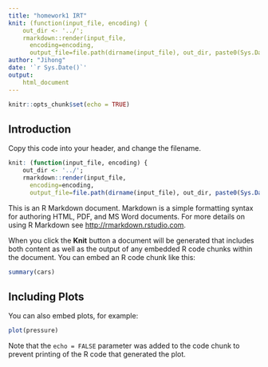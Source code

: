 ```yaml
---
title: "homework1 IRT"
knit: (function(input_file, encoding) {
    out_dir <- '../';
    rmarkdown::render(input_file,
      encoding=encoding,
      output_file=file.path(dirname(input_file), out_dir, paste0(Sys.Date(),"-", 'Personal-Website-Workshoo2022.html')))})
author: "Jihong"
date: '`r Sys.Date()`'
output: 
    html_document
---
```


```r
knitr::opts_chunk$set(echo = TRUE)
```

## Introduction

Copy this code into your header, and change the filename.

```r
knit: (function(input_file, encoding) {
    out_dir <- '../';
    rmarkdown::render(input_file,
      encoding=encoding,
      output_file=file.path(dirname(input_file), out_dir, paste0(Sys.Date(),"-", 'filename.html')))})
```

This is an R Markdown document. Markdown is a simple formatting syntax for authoring HTML, PDF, and MS Word documents. For more details on using R Markdown see <http://rmarkdown.rstudio.com>.

When you click the **Knit** button a document will be generated that includes both content as well as the output of any embedded R code chunks within the document. You can embed an R code chunk like this:

```r
summary(cars)
```

## Including Plots

You can also embed plots, for example:

```r
plot(pressure)
```

Note that the `echo = FALSE` parameter was added to the code chunk to prevent printing of the R code that generated the plot.
